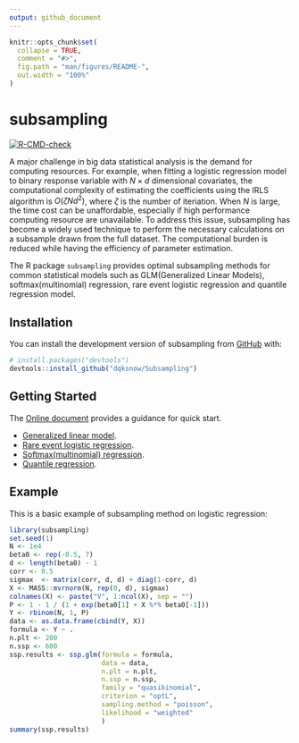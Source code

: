```yaml
---
output: github_document
---
```


<!-- README.md is generated from README.Rmd. Please edit that file -->

```r
knitr::opts_chunk$set(
  collapse = TRUE,
  comment = "#>",
  fig.path = "man/figures/README-",
  out.width = "100%"
)
```

# subsampling

<!-- badges: start -->
[![R-CMD-check](https://github.com/dqksnow/Subsampling/actions/workflows/R-CMD-check.yaml/badge.svg)](https://github.com/dqksnow/Subsampling/actions/workflows/R-CMD-check.yaml)
<!-- badges: end -->

A major challenge in big data statistical analysis is the demand for computing
resources. For example, when fitting a logistic regression model to binary
response variable with $N \times d$ dimensional covariates, the computational
complexity of estimating the coefficients using the IRLS
algorithm is $O(\zeta N d^2)$, where $\zeta$ is the number of iteriation. When $N$ is large, the time cost can be
unaffordable, especially if high performance computing resource are
unavailable. To address this issue, subsampling has become a widely used
technique to perform the necessary calculations on a subsample drawn from the
full dataset. The computational burden is reduced while having the efficiency of
parameter estimation.

The R package `subsampling` provides optimal subsampling methods for common statistical models such as GLM(Generalized Linear Models), softmax(multinomial) regression, rare event logistic regression and quantile regression model.

## Installation

You can install the development version of subsampling from [GitHub](https://github.com/) with:

``` r
# install.packages("devtools")
devtools::install_github("dqksnow/Subsampling")
```

## Getting Started

The [Online document](https://dqksnow.github.io/Subsampling/) provides a guidance for quick start.

- [Generalized linear model](https://dqksnow.github.io/Subsampling/articles/ssp-logit.html).
- [Rare event logistic regression](https://dqksnow.github.io/Subsampling/articles/ssp-logit.html).
- [Softmax(multinomial) regression](https://dqksnow.github.io/Subsampling/articles/ssp-logit.html).
- [Quantile regression](https://dqksnow.github.io/Subsampling/articles/ssp-logit.html).
  
## Example

This is a basic example of subsampling method on logistic regression:

```r
library(subsampling)
set.seed(1)
N <- 1e4
beta0 <- rep(-0.5, 7)
d <- length(beta0) - 1
corr <- 0.5
sigmax  <- matrix(corr, d, d) + diag(1-corr, d)
X <- MASS::mvrnorm(N, rep(0, d), sigmax)
colnames(X) <- paste("V", 1:ncol(X), sep = "")
P <- 1 - 1 / (1 + exp(beta0[1] + X %*% beta0[-1]))
Y <- rbinom(N, 1, P)
data <- as.data.frame(cbind(Y, X))
formula <- Y ~ .
n.plt <- 200
n.ssp <- 600
ssp.results <- ssp.glm(formula = formula,
                       data = data,
                       n.plt = n.plt,
                       n.ssp = n.ssp,
                       family = "quasibinomial",
                       criterion = "optL",
                       sampling.method = "poisson",
                       likelihood = "weighted"
                       )
summary(ssp.results)
```
